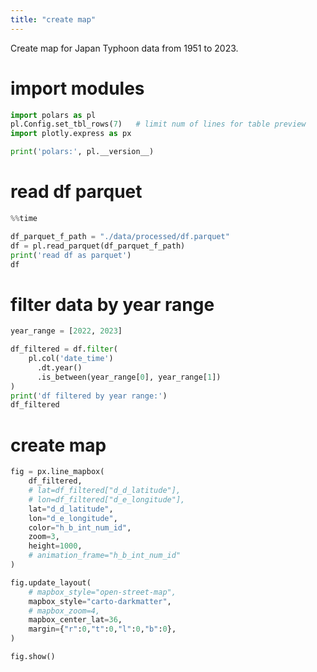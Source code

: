 ```yaml
---
title: "create map"
---
```


Create map for Japan Typhoon data from 1951 to 2023.

::: {.column-screen}


# import modules 
```python
import polars as pl
pl.Config.set_tbl_rows(7)   # limit num of lines for table preview
import plotly.express as px

print('polars:', pl.__version__)
```


# read df parquet 
```python
%%time

df_parquet_f_path = "./data/processed/df.parquet"
df = pl.read_parquet(df_parquet_f_path)
print('read df as parquet')
df
```


# filter data by year range
```python
year_range = [2022, 2023]

df_filtered = df.filter(
    pl.col('date_time')
      .dt.year()
      .is_between(year_range[0], year_range[1])
)
print('df filtered by year range:')
df_filtered
```


# create map 
```python
fig = px.line_mapbox(
    df_filtered,
    # lat=df_filtered["d_d_latitude"],
    # lon=df_filtered["d_e_longitude"],
    lat="d_d_latitude",
    lon="d_e_longitude",
    color="h_b_int_num_id",
    zoom=3,
    height=1000,
    # animation_frame="h_b_int_num_id"
)

fig.update_layout(
    # mapbox_style="open-street-map",
    mapbox_style="carto-darkmatter",
    # mapbox_zoom=4,
    mapbox_center_lat=36,
    margin={"r":0,"t":0,"l":0,"b":0},
)

fig.show()
```


:::
